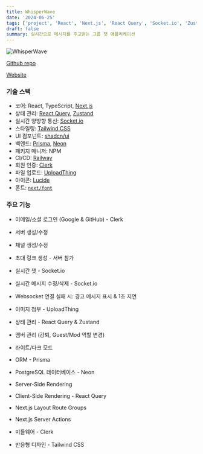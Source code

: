 ```yaml
---
title: WhisperWave
date: '2024-06-25'
tags: ['project', 'React', 'Next.js', 'React Query', 'Socket.io', 'Zustand', 'Neon', 'Prisma', 'full-stack', 'WhisperWave']
draft: false
summary: 실시간으로 메시지를 주고받는 그룹 챗 애플리케이션
---
```


![WhisperWave](/static/images/whisperwave.png)

[Github repo](https://github.com/Valentin1495/WhisperWave)

[Website](https://whisperwave-production.up.railway.app)

### 기술 스택

- 코어: React, TypeScript, [Next.js](https://nextjs.org/)
- 상태 관리: [React Query](https://tanstack.com/query/latest), [Zustand](https://docs.pmnd.rs/zustand/getting-started/introduction)
- 실시간 양방향 통신: [Socket.io](https://socket.io/)
- 스타일링: [Tailwind CSS](https://tailwindcss.com/)
- UI 컴포넌트: [shadcn/ui](https://ui.shadcn.com/)
- 백엔드: [Prisma](https://www.prisma.io/), [Neon](https://neon.tech/)
- 패키지 매니저: NPM
- CI/CD: [Railway](https://railway.app/)
- 회원 인증: [Clerk](https://clerk.com/)
- 파일 업로드: [UploadThing](https://uploadthing.com/)
- 아이콘: [Lucide](https://lucide.dev/)
- 폰트: [`next/font`](https://nextjs.org/docs/basic-features/font-optimization)

### 주요 기능

- 이메일/소셜 로그인 (Google & GitHub) - Clerk

- 서버 생성/수정

- 채널 생성/수정

- 초대 링크 생성 - 서버 참가

- 실시간 챗 - Socket.io

- 실시간 메시지 수정/삭제 - Socket.io

- Websocket 연결 실패 시: 경고 메시지 표시 & 1초 지연

- 이미지 첨부 - UploadThing

- 상태 관리 - React Query & Zustand

- 멤버 관리 (강퇴, Guest/Mod 역할 변경)

- 라이트/다크 모드

- ORM - Prisma

- PostgreSQL 데이터베이스 - Neon

- Server-Side Rendering

- Client-Side Rendering - React Query

- Next.js Layout Route Groups

- Next.js Server Actions

- 미들웨어 - Clerk

- 반응형 디자인 - Tailwind CSS